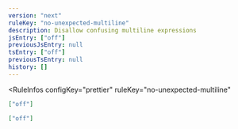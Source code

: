```yaml
---
version: "next"
ruleKey: "no-unexpected-multiline"
description: Disallow confusing multiline expressions
jsEntry: ["off"]
previousJsEntry: null
tsEntry: ["off"]
previousTsEntry: null
history: []
---
```


<RuleInfos 
  configKey="prettier" 
  ruleKey="no-unexpected-multiline" 
>

```json
["off"]
```

```json
["off"]
```

</RuleInfos>
